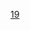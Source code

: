 {{EstablishmentsInCentury|18|19|18|20}}
{{Commonscat|19th-century establishments}}

[[Category:2千纪建立|19]]